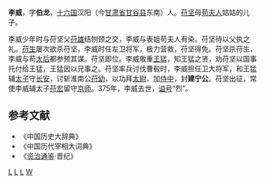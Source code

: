 '''李威'''{{BD|？||375年|}}，字'''伯龙'''，[[十六国|十六国]]汉阳（今[[甘肃省|甘肃省]][[甘谷县|甘谷县]]东南）人。[[苻坚|苻坚]]母[[苟夫人|苟夫人]]姑姑的儿子。

李威少年时与苻坚父[[苻雄|苻雄]]结刎颈之交，李威与表姐苟夫人有染。苻坚待以父执之礼。[[苻生|苻生]]屡次欲杀苻坚，李威时任左卫将军，极力营救，苻坚得免。苻坚杀苻生，李威与苟[[太后|太后]]都参预其谋。苻坚即位。李威敬重[[王猛|王猛]]，知王猛之贤，劝苻坚以国事托付给王猛，王猛因以兄事之。苻坚率兵讨伐曹毂时，李威担任卫大将军，和王猛辅[[太子|太子]]守[[长安|长安]]，讨斩淮南公[[苻幼|苻幼]]，以功拜[[太尉|太尉]]，加[[侍中|侍中]]，封'''建宁公'''。苻坚出征，常使李威辅太子[[苻宏|苻宏]]留守[[京师|京师]]。375年，李威去世，[[谥号|谥号]]“烈”。

==参考文献==
* 《中国历史大辞典》
* 《中国历代宰相大词典》
* 《[[资治通鉴|资治通鉴]]·晋纪》
[[分类:前秦官员|L]]
[[分类:甘谷人|L]]
[[分类:谥烈|L]]
[[分类:李姓|W]]